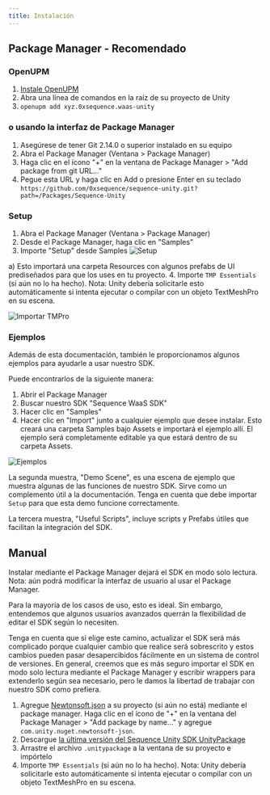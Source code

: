 ```yaml
---
title: Instalación
---
```


## Package Manager - Recomendado

### OpenUPM

1. [Instale OpenUPM](https://openupm.com/#get-started-with-cli-optional)
2. Abra una línea de comandos en la raíz de su proyecto de Unity
3. `openupm add xyz.0xsequence.waas-unity`

### o usando la interfaz de Package Manager

1. Asegúrese de tener Git 2.14.0 o superior instalado en su equipo
2. Abra el Package Manager (Ventana > Package Manager)
3. Haga clic en el ícono "+" en la ventana de Package Manager > "Add package from git URL..."
4. Pegue esta URL y haga clic en Add o presione Enter en su teclado `https://github.com/0xsequence/sequence-unity.git?path=/Packages/Sequence-Unity`

### Setup

1. Abra el Package Manager (Ventana > Package Manager)
2. Desde el Package Manager, haga clic en "Samples"
3. Importe "Setup" desde Samples
   ![Setup](/images/unity/unity-import-setup.png)

a) Esto importará una carpeta Resources con algunos prefabs de UI prediseñados para que los uses en tu proyecto.
4\. Importe `TMP Essentials` (si aún no lo ha hecho). Nota: Unity debería solicitarle esto automáticamente si intenta ejecutar o compilar con un objeto TextMeshPro en su escena.

![Importar TMPro](/images/unity/unity-import-tmpro.png)

### Ejemplos
Además de esta documentación, también le proporcionamos algunos ejemplos para ayudarle a usar nuestro SDK.

Puede encontrarlos de la siguiente manera:
1. Abrir el Package Manager
2. Buscar nuestro SDK "Sequence WaaS SDK"
3. Hacer clic en "Samples"
4. Hacer clic en "Import" junto a cualquier ejemplo que desee instalar. Esto creará una carpeta Samples bajo Assets e importará el ejemplo allí. El ejemplo será completamente editable ya que estará dentro de su carpeta Assets.

![Ejemplos](/images/unity/unity-package-manager-samples.png)

La segunda muestra, "Demo Scene", es una escena de ejemplo que muestra algunas de las funciones de nuestro SDK. Sirve como un complemento útil a la documentación. Tenga en cuenta que debe importar `Setup` para que esta demo funcione correctamente.

La tercera muestra, "Useful Scripts", incluye scripts y Prefabs útiles que facilitan la integración del SDK.

## Manual
Instalar mediante el Package Manager dejará el SDK en modo solo lectura. Nota: aún podrá modificar la interfaz de usuario al usar el Package Manager.

Para la mayoría de los casos de uso, esto es ideal. Sin embargo, entendemos que algunos usuarios avanzados querrán la flexibilidad de editar el SDK según lo necesiten.

Tenga en cuenta que si elige este camino, actualizar el SDK será más complicado porque cualquier cambio que realice será sobrescrito y estos cambios pueden pasar desapercibidos fácilmente en un sistema de control de versiones. En general, creemos que es más seguro importar el SDK en modo solo lectura mediante el Package Manager y escribir wrappers para extenderlo según sea necesario, pero le damos la libertad de trabajar con nuestro SDK como prefiera.
1. Agregue [Newtonsoft.json](https://docs.unity3d.com/Packages/com.unity.nuget.newtonsoft-json@3.0/manual/index.html) a su proyecto (si aún no está) mediante el package manager. Haga clic en el ícono de "+" en la ventana del Package Manager > "Add package by name..." y agregue `com.unity.nuget.newtonsoft-json`.
2. Descargue [la última versión del Sequence Unity SDK UnityPackage](https://github.com/0xsequence/sequence-unity/releases)
3. Arrastre el archivo `.unitypackage` a la ventana de su proyecto e impórtelo
4. Importe `TMP Essentials` (si aún no lo ha hecho). Nota: Unity debería solicitarle esto automáticamente si intenta ejecutar o compilar con un objeto TextMeshPro en su escena.
